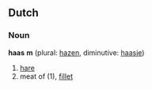 ==Dutch==
===Noun===
'''haas''' '''m''' (plural: [[hazen]], diminutive: [[haasje]])

# [[hare]]
# meat of (1), [[fillet]]